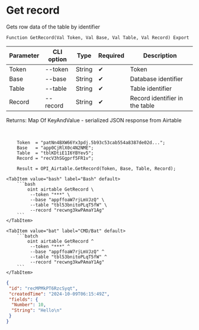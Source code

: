 ﻿---
sidebar_position: 2
---


# Get record
 Gets row data of the table by identifier



`Function GetRecord(Val Token, Val Base, Val Table, Val Record) Export`

  | Parameter | CLI option | Type | Required | Description |
  |-|-|-|-|-|
  | Token | --token | String | &#x2714; | Token |
  | Base | --base | String | &#x2714; | Database identifier |
  | Table | --table | String | &#x2714; | Table identifier |
  | Record | --record | String | &#x2714; | Record identifier in the table |

  
  Returns:  Map Of KeyAndValue - serialized JSON response from Airtable

<br/>




```bsl title="1C:Enterprise/OneScript code example"
    Token  = "patNn4BXW66Yx3pdj.5b93c53cab554a8387de02d...";
    Base   = "app0CjRlX0c4N2NME";
    Table  = "tblKDtiE1I6YBYev5";
    Record = "recV3hSGgprf5FR1v";

    Result = OPI_Airtable.GetRecord(Token, Base, Table, Record);
```
 

 <Tabs>
  
    <TabItem value="bash" label="Bash" default>
        ```bash
            oint airtable GetRecord \
             --token "***" \
             --base "appffoaW7rjLmVJzQ" \
             --table "tbl53bnitoPLqT5fW" \
             --record "recwng3kwPAmaY1Ag"
        ```
    </TabItem>
  
    <TabItem value="bat" label="CMD/Bat" default>
        ```batch
            oint airtable GetRecord ^
             --token "***" ^
             --base "appffoaW7rjLmVJzQ" ^
             --table "tbl53bnitoPLqT5fW" ^
             --record "recwng3kwPAmaY1Ag"
        ```
    </TabItem>
</Tabs>


```json title="Result"
{
 "id": "recMPMkPT6RzcSyqt",
 "createdTime": "2024-10-09T06:15:49Z",
 "fields": {
  "Number": 10,
  "String": "Hello\n"
 }
}
```
